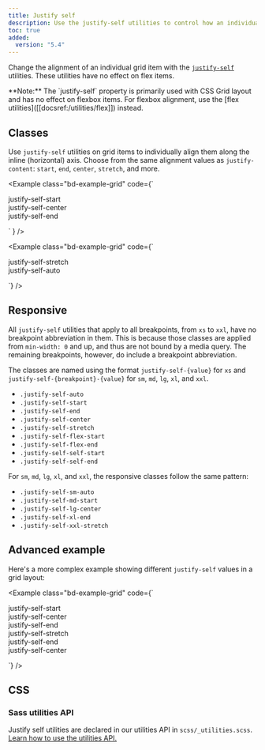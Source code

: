 ```yaml
---
title: Justify self
description: Use the justify-self utilities to control how an individual grid item is aligned along its inline (row) axis.
toc: true
added:
  version: "5.4"
---
```


Change the alignment of an individual grid item with the [`justify-self`](https://developer.mozilla.org/en-US/docs/Web/CSS/justify-self) utilities. These utilities have no effect on flex items.

<Callout>
**Note:** The `justify-self` property is primarily used with CSS Grid layout and has no effect on flexbox items. For flexbox alignment, use the [flex utilities]([[docsref:/utilities/flex]]) instead.
</Callout>

## Classes

Use `justify-self` utilities on grid items to individually align them along the inline (horizontal) axis. Choose from the same alignment values as `justify-content`: `start`, `end`, `center`, `stretch`, and more.

<Example class="bd-example-grid" code={`<div class="row row-cols-3">
    <div class="col">
      <div class="p-2 bg-light border justify-self-start">justify-self-start</div>
    </div>
    <div class="col">
      <div class="p-2 bg-light border justify-self-center">justify-self-center</div>
    </div>
    <div class="col">
      <div class="p-2 bg-light border justify-self-end">justify-self-end</div>
    </div>
</div>`
} />

<Example class="bd-example-grid" code={`<div class="row row-cols-2">
    <div class="col">
      <div class="p-2 bg-light border justify-self-stretch">justify-self-stretch</div>
    </div>
    <div class="col">
      <div class="p-2 bg-light border justify-self-auto">justify-self-auto</div>
    </div>
</div>`} />

## Responsive

All `justify-self` utilities that apply to all breakpoints, from `xs` to `xxl`, have no breakpoint abbreviation in them. This is because those classes are applied from `min-width: 0` and up, and thus are not bound by a media query. The remaining breakpoints, however, do include a breakpoint abbreviation.

The classes are named using the format `justify-self-{value}` for `xs` and `justify-self-{breakpoint}-{value}` for `sm`, `md`, `lg`, `xl`, and `xxl`.

<ul>
  <li><code>.justify-self-auto</code></li>
  <li><code>.justify-self-start</code></li>
  <li><code>.justify-self-end</code></li>
  <li><code>.justify-self-center</code></li>
  <li><code>.justify-self-stretch</code></li>
  <li><code>.justify-self-flex-start</code></li>
  <li><code>.justify-self-flex-end</code></li>
  <li><code>.justify-self-self-start</code></li>
  <li><code>.justify-self-self-end</code></li>
</ul>

For `sm`, `md`, `lg`, `xl`, and `xxl`, the responsive classes follow the same pattern:

<ul>
  <li><code>.justify-self-sm-auto</code></li>
  <li><code>.justify-self-md-start</code></li>
  <li><code>.justify-self-lg-center</code></li>
  <li><code>.justify-self-xl-end</code></li>
  <li><code>.justify-self-xxl-stretch</code></li>
</ul>

## Advanced example

Here's a more complex example showing different `justify-self` values in a grid layout:

<Example class="bd-example-grid" code={`<div class="row row-cols-3">
    <div class="col p-0 border">
      <div class="p-3 bg-primary text-white justify-self-start">
        justify-self-start
      </div>
    </div>
    <div class="col p-0 border">
      <div class="p-3 bg-secondary text-white justify-self-center">
        justify-self-center
      </div>
    </div>
    <div class="col p-0 border">
      <div class="p-3 bg-success text-white justify-self-end">
        justify-self-end
      </div>
    </div>
    <div class="col p-0 border">
      <div class="p-3 bg-warning text-dark justify-self-stretch">
        justify-self-stretch
      </div>
    </div>
    <div class="col p-0 border">
      <div class="p-3 bg-info text-white justify-self-end">
        justify-self-end
      </div>
    </div>
    <div class="col p-0 border">
      <div class="p-3 bg-dark text-white justify-self-center">
        justify-self-center
      </div>
    </div>
</div>`} />

## CSS

### Sass utilities API

Justify self utilities are declared in our utilities API in `scss/_utilities.scss`. [Learn how to use the utilities API.]([[docsref:/utilities/api#using-the-api]])

<ScssDocs name="utils-justify-self" file="scss/_utilities.scss" />
